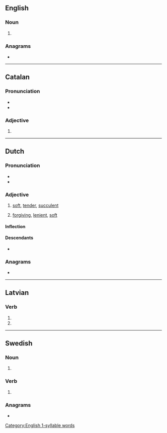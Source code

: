 {{also|Mals|mäls|måls|Mäls|māls}}
==English==

===Noun===
{{head|en|noun form}}

# {{plural of|en|mal}}

===Anagrams===
* {{anagrams|en|a=alms|ALMS|ALMs|AMLs|AMSL|Alms|LAMs|Lams|MASL|MSAL|SAML|SLAM|alms|lams|masl|salm|slam}}

[[Category:English 1-syllable words]]

----

==Catalan==

===Pronunciation===
* {{ca-IPA}}
* {{rhymes|ca|als|s=1}}

===Adjective===
{{head|ca|adjective form}}

# {{adj form of|ca|mal||m|p}}

----

==Dutch==

===Pronunciation===
* {{audio|nl|Nl-mals.ogg|Audio}}
* {{rhymes|nl|ɑls|s=1}}

===Adjective===
{{nl-adj}}

# [[soft]], [[tender]], [[succulent]]
# {{lb|nl|figuratively}} [[forgiving]], [[lenient]], [[soft]]

====Inflection====
{{nl-decl-adj}}

====Descendants====
* {{desc|pap|mals|bor=1}} {{q|dated}}

===Anagrams===
* {{l|nl|smal}}

----

==Latvian==

===Verb===
{{head|lv|verb form}}

# {{lv-inflection of|malt|3rd|s|fut|ind|v}}
# {{lv-inflection of|malt|3rd|p|fut|ind|v}}

----

==Swedish==

===Noun===
{{head|sv|noun form}}

# {{sv-noun-form-indef-gen|mal}}

===Verb===
{{head|sv|verb form}}

# {{sv-verb-form-pre-pass|mala}}

===Anagrams===
* {{anagrams|sv|a=alms|alms|smal}}
